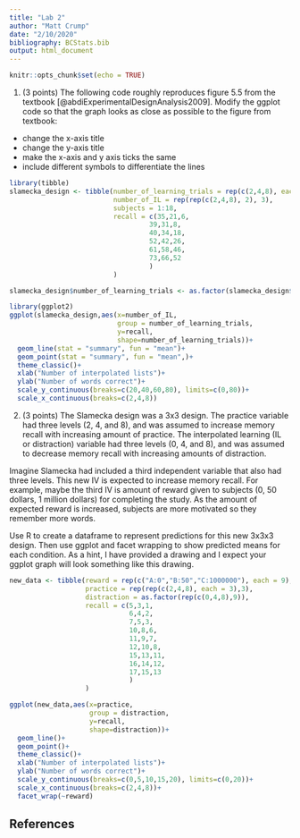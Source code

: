 ```yaml
---
title: "Lab 2"
author: "Matt Crump"
date: "2/10/2020"
bibliography: BCStats.bib
output: html_document
---
```


```r
knitr::opts_chunk$set(echo = TRUE)
```

1. (3 points) The following code roughly reproduces figure 5.5 from the textbook [@abdiExperimentalDesignAnalysis2009]. Modify the ggplot code so that the graph looks as close as possible to the figure from textbook:

- change the x-axis title
- change the y-axis title
- make the x-axis and y axis ticks the same
- include different symbols to differentiate the lines

```r
library(tibble)
slamecka_design <- tibble(number_of_learning_trials = rep(c(2,4,8), each=6),
                          number_of_IL = rep(rep(c(2,4,8), 2), 3),
                          subjects = 1:18,
                          recall = c(35,21,6,
                                   39,31,8,
                                   40,34,18,
                                   52,42,26,
                                   61,58,46,
                                   73,66,52
                                   )
                          )

slamecka_design$number_of_learning_trials <- as.factor(slamecka_design$number_of_learning_trials) 

library(ggplot2)
ggplot(slamecka_design,aes(x=number_of_IL,
                           group = number_of_learning_trials,
                           y=recall,
                           shape=number_of_learning_trials))+
  geom_line(stat = "summary", fun = "mean")+
  geom_point(stat = "summary", fun = "mean",)+
  theme_classic()+
  xlab("Number of interpolated lists")+
  ylab("Number of words correct")+
  scale_y_continuous(breaks=c(20,40,60,80), limits=c(0,80))+
  scale_x_continuous(breaks=c(2,4,8))
```

2. (3 points) The Slamecka design was a 3x3 design. The practice variable had three levels (2, 4, and 8), and was assumed to increase memory recall with increasing amount of practice. The interpolated learning (IL or distraction) variable had three levels (0, 4, and 8), and was assumed to decrease memory recall with increasing amounts of distraction.

Imagine Slamecka had included a third independent variable that also had three levels. This new IV is expected to increase memory recall. For example, maybe the third IV is amount of reward given to subjects (0, 50 dollars, 1 million dollars) for completing the study. As the amount of expected reward is increased, subjects are more motivated so they remember more words. 

Use R to create a dataframe to represent predictions for this new 3x3x3 design. Then use ggplot and facet wrapping to show predicted means for each condition. As a hint, I have provided a drawing and I expect your ggplot graph will look something like this drawing. 

```r

new_data <- tibble(reward = rep(c("A:0","B:50","C:1000000"), each = 9),
                   practice = rep(rep(c(2,4,8), each = 3),3),
                   distraction = as.factor(rep(c(0,4,8),9)),
                   recall = c(5,3,1,
                              6,4,2,
                              7,5,3,
                              10,8,6,
                              11,9,7,
                              12,10,8,
                              15,13,11,
                              16,14,12,
                              17,15,13
                              )
                   )

ggplot(new_data,aes(x=practice,
                    group = distraction,
                    y=recall,
                    shape=distraction))+
  geom_line()+
  geom_point()+
  theme_classic()+
  xlab("Number of interpolated lists")+
  ylab("Number of words correct")+
  scale_y_continuous(breaks=c(0,5,10,15,20), limits=c(0,20))+
  scale_x_continuous(breaks=c(2,4,8))+
  facet_wrap(~reward)


```


## References


